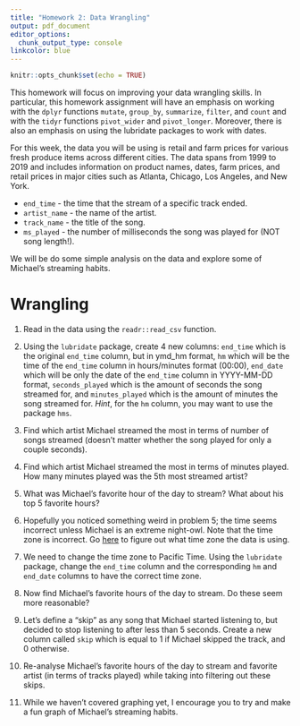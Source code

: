 ```yaml
---
title: "Homework 2: Data Wrangling"
output: pdf_document
editor_options: 
  chunk_output_type: console
linkcolor: blue
---
```


```r
knitr::opts_chunk$set(echo = TRUE)
```

This homework will focus on improving your data wrangling skills. In particular, this homework assignment will have an emphasis on working with the `dplyr` functions `mutate`, `group_by`, `summarize`, `filter`, and `count` and with the `tidyr` functions `pivot_wider` and `pivot_longer`. Moreover, there is also an emphasis on using the lubridate packages to work with dates.

For this week, the data you will be using is retail and farm prices for various fresh produce items across different cities. The data spans from 1999 to 2019 and includes information on product names, dates, farm prices, and retail prices in major cities such as Atlanta, Chicago, Los Angeles, and New York. 



* `end_time` - the time that the stream of a specific track ended.
* `artist_name` - the name of the artist.
* `track_name` - the title of the song.
* `ms_played` - the number of milliseconds the song was played for (NOT song length!).

We will be do some simple analysis on the data and explore some of Michael's streaming habits.

# Wrangling

1. Read in the data using the `readr::read_csv` function. 

2. Using the `lubridate` package, create 4 new columns: `end_time` which is the original `end_time` column, but in ymd_hm format, `hm` which will be the time of the `end_time` column in hours/minutes format (00:00), `end_date` which will be only the date of the `end_time` column in YYYY-MM-DD format, `seconds_played` which is the amount of seconds the song streamed for, and `minutes_played` which is the amount of minutes the song streamed for. *Hint*, for the `hm` column, you may want to use the package `hms`.

3. Find which artist Michael streamed the most in terms of number of songs streamed (doesn't matter whether the song played for only a couple seconds).

4. Find which artist Michael streamed the most in terms of minutes played. How many minutes played was the 5th most streamed artist?

5. What was Michael's favorite hour of the day to stream? What about his top 5 favorite hours?

6. Hopefully you noticed something weird in problem 5; the time seems incorrect unless Michael is an extreme night-owl. Note that the time zone is incorrect. Go [here](https://support.spotify.com/us/article/understanding-my-data/) to figure out what time zone the data is using.

7. We need to change the time zone to Pacific Time. Using the `lubridate` package, change the `end_time` column and the corresponding `hm` and `end_date` columns to have the correct time zone.

8. Now find Michael's favorite hours of the day to stream. Do these seem more reasonable?

9. Let's define a "skip" as any song that Michael started listening to, but decided to stop listening to after less than 5 seconds. Create a new column called `skip` which is equal to 1 if Michael skipped the track, and 0 otherwise.

10. Re-analyse Michael's favorite hours of the day to stream and favorite artist (in terms of tracks played) while taking into filtering out these skips.

11. While we haven't covered graphing yet, I encourage you to try and make a fun graph of Michael's streaming habits. 







